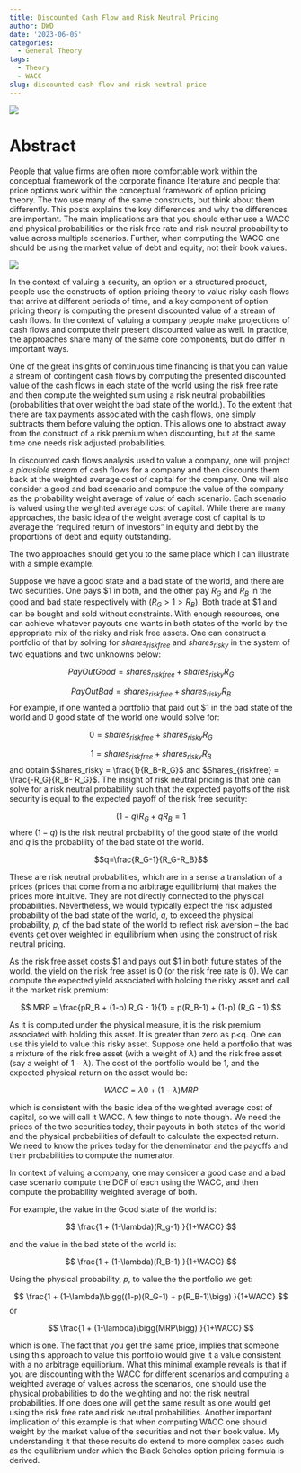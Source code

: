 ```yaml
---
title: Discounted Cash Flow and Risk Neutral Pricing
author: DWD
date: '2023-06-05'
categories:
  - General Theory
tags:
  - Theory
  - WACC
slug: discounted-cash-flow-and-risk-neutral-price
---
```


![](images/pagebreak6.png)

# Abstract
People that value firms are often more comfortable work within the conceptual framework of the corporate finance literature and people that price options work within the conceptual framework of option pricing theory.  The two use many of the same constructs, but think about them differently.  This posts explains the key differences and why the differences are important.  The main implications are that you should either use a WACC and physical probabilities or the risk free rate and risk neutral probability to value across multiple scenarios. Further, when computing the WACC one should be using the market value of debt and equity, not their book values.

![](images/pagebreak6.png)

In the context of valuing a security, an option or a structured product, people use the constructs of option pricing theory to value risky cash flows that arrive at different periods of time, and a key component of option pricing theory is computing the present discounted value of a stream of cash flows.  In the context of valuing a company people make projections of cash flows and compute their present discounted value as well.  In practice, the approaches share many of the same core components, but do differ in important ways.

One of the great insights of continuous time financing is that you can value a stream of contingent cash flows by computing the presented discounted value of the cash flows in each state of the world using the risk free rate and then compute the weighted sum using a risk neutral probabilities (probabilities that over weight the bad state of the world.).  To the extent that there are tax payments associated with the cash flows, one simply subtracts them before valuing the option. This allows one to abstract away from the construct of a risk premium when discounting, but at the same time one needs risk adjusted probabilities.

In discounted cash flows analysis used to value a company, one will project a _plausible stream_ of cash flows for a company and then discounts them back at the weighted average cost of capital for the company.  One will also consider a good and bad scenario and compute the value of the company as the probability weight average of value of each scenario.  Each scenario is valued using the weighted average cost of capital.  While there are many approaches, the basic idea of the weight average cost of capital is to average the "required return of investors" in equity and debt by the proportions of debt and equity outstanding.

The two approaches should get you to the same place which I can illustrate with a simple example.

Suppose we have a good state and a bad state of the world, and there are two securities. One pays \$1 in both, and the other pay $R_G$ and $R_B$ in the good and bad state respectively with $(R_G > 1 > R_B)$.  Both trade at \$1 and can be bought and sold without constraints. With enough resources, one can achieve whatever payouts one wants in both states of the world by the appropriate mix of the risky and risk free assets.  One can construct a portfolio of that by solving for $shares_{riskfree}$ and $shares_{risky}$ in the system of two equations and two unknowns below:


$$ PayOutGood =  shares_{riskfree} + shares_{risky}R_G$$

$$ PayOutBad =  shares_{riskfree} + shares_{risky}R_B$$
For example, if one wanted a portfolio that paid out $1 in the bad state of the world and 0 good state of the world one would solve for:

$$ 0 =  shares_{riskfree} + shares_{risky}R_G$$

$$ 1 =  shares_{riskfree} + shares_{risky}R_B$$
and obtain $Shares_risky = \frac{1}{R_B-R_G}$ and $Shares_{riskfree} = \frac{-R_G}{R_B- R_G}$. 
The insight of risk neutral pricing is that one can solve for a risk neutral probability such that the expected payoffs of the risk security is equal to the expected payoff of the risk free security:

$$(1-q)R_G + qR_B = 1$$
where $(1-q)$ is the risk neutral probability of the good state of the world and $q$ is the probability of the bad state of the world.

$$q=\frac{R_G-1}{R_G-R_B}$$

These are risk neutral probabilities, which are in a sense a translation of a prices (prices that come from a no arbitrage equilibrium) that makes the prices more intuitive.  They are not directly connected to the physical probabilities.  Nevertheless, we would typically expect the risk adjusted probability of the bad state of the world, $q$, to exceed the physical probability, $p$, of the bad state of the world to reflect risk aversion -- the bad events get over weighted in equilibrium when using the construct of risk neutral pricing.

As the risk free asset costs \$1 and pays out \$1 in both future states of the world, the yield on the risk free asset is 0 (or the risk free rate is 0). We can compute the expected yield associated with holding the risky asset and call it the market risk premium:

$$ MRP = \frac{pR_B + (1-p) R_G - 1}{1} = p(R_B-1) + (1-p) (R_G - 1) $$  

As it is computed under the physical measure, it is the risk premium associated with holding this asset.  It is greater than zero as p<q. One can use this yield to value this risky asset.  Suppose one held a portfolio that was a mixture of the risk free asset (with a weight of $\lambda$) and the risk free asset (say a weight of $1-\lambda$). The cost of the portfolio would be 1, and the expected physical return on the asset would be:

$$ WACC = \lambda0 + (1-\lambda)MRP$$

which is consistent with the basic idea of the weighted average cost of capital, so we will call it WACC.  A few things to note though.  We need the prices of the two securities today, their payouts in both states of the world and the physical probabilities of default to calculate the expected return.  We need to know the prices today for the denominator and the payoffs and their probabilities to compute the numerator.  

In context of valuing a company, one may consider a good case and a bad case scenario compute the DCF of each using the WACC, and then compute the probability weighted average of both. 

For example, the value in the Good state of the world is:

$$ \frac{1 + (1-\lambda)(R_g-1) }{1+WACC}  $$

and the value in the bad state of the world is:

$$ \frac{1 + (1-\lambda)(R_B-1) }{1+WACC}  $$

Using the physical probability, $p$, to value the the portfolio we get:


$$ \frac{1 + (1-\lambda)\bigg((1-p)(R_G-1) + p(R_B-1)\bigg) }{1+WACC}  $$
or 

$$ \frac{1 + (1-\lambda)\bigg(MRP\bigg) }{1+WACC}  $$

which is one.  The fact that you get the same price, implies that someone using this approach to value this portfolio would give it a value consistent with a no arbitrage equilibrium.  What this minimal example reveals is that if you are discounting with the WACC for different scenarios and computing a weighted average of values across the scenarios, one should use the physical probabilities to do the weighting and not the risk neutral probabilities. If one does one will get the same result as one would get using the risk free rate and risk neutral probabilities.  Another important implication of this example is that when computing WACC one should weight by the market value of the securities and not their book value. My understanding it that these results do extend to more complex cases such as the equilibrium under which the Black Scholes option pricing formula is derived.


